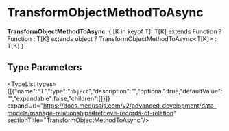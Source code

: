 
# TransformObjectMethodToAsync

 **TransformObjectMethodToAsync**: &#123; [K in keyof T]: T[K] extends Function ? Function : T[K] extends object ? TransformObjectMethodToAsync&#60;T[K]&#62; : T[K] &#125;

## Type Parameters

<TypeList types={[{"name":"T","type":"`object`","description":"","optional":true,"defaultValue":"","expandable":false,"children":[]}]} expandUrl="https://docs.medusajs.com/v2/advanced-development/data-models/manage-relationships#retrieve-records-of-relation" sectionTitle="TransformObjectMethodToAsync"/>
